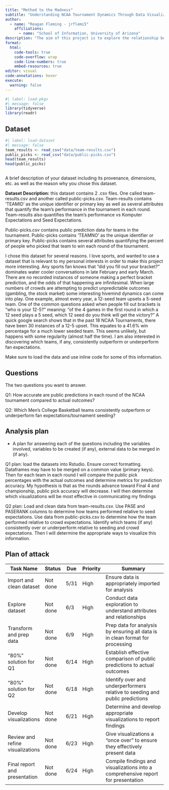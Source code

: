 ```yaml
---
title: "Method to the Madness"
subtitle: "Understanding NCAA Tournament Dynamics Through Data Visualization"
author: 
  - name: "Reagan Fleming - jrflemi5"
    affiliations:
      - name: "School of Information, University of Arizona"
description: "The aim of this project is to explore the relationship between public predictions and real outcomes in the NCAA Division 1 Men's Basketball Tournament. I will be leveraging datasets containing team performance metrics and public pick percentages"
format:
  html:
    code-tools: true
    code-overflow: wrap
    code-line-numbers: true
    embed-resources: true
editor: visual
code-annotations: hover
execute:
  warning: false
---
```


```r
#| label: load-pkgs
#| message: false
library(tidyverse)
library(readr)
```

## Dataset

```r
#| label: load-dataset
#| message: false
team_results <- read_csv("data/team-results.csv")
public_picks <- read_csv("data/public-picks.csv")
head(team_results)
head(public_picks)



```

A brief description of your dataset including its provenance, dimensions, etc. as well as the reason why you chose this dataset.

**Dataset Description:** this dataset contains 2 .csv files. One called team-results.csv and another called public-picks.csv. Team-results contains 'TEAMID' as the unique identifier or primary key as well as several attributes that quantify the team's performance in the tournament in each round. Team-results also quantifies the team's performance vs Komputer Expectations and Seed Expectations.

Public-picks.csv contains public prediction data for teams in the tournament. Public-picks contains 'TEAMNO' as the unique identifier or primary key. Public-picks contains several attributes quantifying the percent of people who picked that team to win each round of the tournament.

I chose this dataset for several reasons. I love sports, and wanted to use a dataset that is relevant to my personal interests in order to make this project more interesting. Any sports fan knows that "did you fill out your bracket?" dominates water cooler conversations in late February and early March. There are no recorded instances of someone making a perfect bracket prediction, and the odds of that happening are infinitesimal. When large numbers of crowds are attempting to predict unpredictable outcomes (gambling, the stock market) some interesting hivemind dynamics can come into play. One example, almost every year, a 12-seed team upsets a 5-seed team. One of the common questions asked when people fill out brackets is "who is your 12-5?" meaning: "of the 4 games in the first round in which a 12 seed plays a 5 seed, which 12 seed do you think will get the victory?" A quick google search shows that in the past 18 NCAA Tournaments, there have been 30 instances of a 12-5 upset. This equates to a 41.6% win percentage for a much lower seeded team. This seems unlikely, but happens with some regularity (almost half the time). I am also interested in discovering which teams, if any, consistently outperform or underperform fan expectations.

Make sure to load the data and use inline code for some of this information.

## Questions

The two questions you want to answer.

Q1: How accurate are public predictions in each round of the NCAA tournament compared to actual outcomes?

Q2: Which Men's College Basketball teams consistently outperform or underperform fan expectations/tournament seeding?

## Analysis plan

-   A plan for answering each of the questions including the variables involved, variables to be created (if any), external data to be merged in (if any).

Q1 plan: load the datasets into Rstudio. Ensure correct formatting. Dataframes may have to be merged on a common value (primary keys). Then for each team in each round I will compare the public pick percentages with the actual outcomes and determine metrics for prediction accuracy. My hypothesis is that as the rounds advance toward Final 4 and championship, public pick accuracy will decrease. I will then determine which visualizations will be most effective in communicating my findings

Q2 plan: Load and clean data from team-results.csv. Use PASE and PASERANK columns to determine how teams performed relative to seed expectations. Use data from public-picks.csv to determine how the team performed relative to crowd expectations. Identify which teams (if any) consistently over or underperform relative to seeding and crowd expectations. Then I will determine the appropriate ways to visualize this information.

## Plan of attack

| Task Name                        | Status   | Due  | Priority | Summary                                                                          |
|----------------------------------|----------|------|----------|----------------------------------------------------------------------------------|
| Import and clean dataset         | Not done | 5/31 | High     | Ensure data is appropriately imported for analysis                               |
| Explore dataset                  | Not done | 6/3  | High     | Conduct data exploration to understand attributes and relationships              |
| Transform and prep data          | Not done | 6/9  | High     | Prep data for analysis by ensuring all data is in clean format for processing    |
| "80%" solution for Q1            | Not done | 6/14 | High     | Establish effective comparison of public predictions to actual outcomes          |
| "80%" solution for Q2            | Not done | 6/18 | High     | Identify over and underperformers relative to seeding and public predictions     |
| Develop visualizations           | Not done | 6/21 | High     | Determine and develop appropriate visualizations to report findings              |
| Review and refine visualizations | Not done | 6/23 | High     | Give visualizations a "once over" to ensure they effectively present data        |
| Final report and presentation    | Not done | 6/24 | High     | Compile findings and visualizations into a comprehensive report for presentation |
